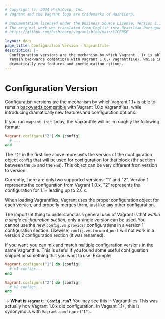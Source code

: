```yaml
---
# Copyright (c) 2024 HashiCorp, Inc.
# Vagrant and the Vagrant logo are trademarks of HashiCorp.

# Documentation licensed under the Business Source License, Version 1.1.
# The original work was translated from English into Brazilian Portuguese.
# https://github.com/hashicorp/vagrant/blob/main/LICENSE

layout: docs
page_title: Configuration Version - Vagrantfile
description: |-
  Configuration versions are the mechanism by which Vagrant 1.1+ is able to
  remain backwards compatible with Vagrant 1.0.x Vagrantfiles, while introducing
  dramatically new features and configuration options.
---
```


# Configuration Version

Configuration versions are the mechanism by which Vagrant 1.1+ is able
to remain [backwards compatible](/vagrant/docs/installation/backwards-compatibility)
with Vagrant 1.0.x Vagrantfiles, while introducing dramatically new features
and configuration options.

If you run `vagrant init` today, the Vagrantfile will be in roughly the
following format:

```ruby
Vagrant.configure("2") do |config|
  # ...
end
```

The `"2"` in the first line above represents the version of the configuration
object `config` that will be used for configuration for that block (the
section between the `do` and the `end`). This object can be very
different from version to version.

Currently, there are only two supported versions: "1" and "2". Version 1
represents the configuration from Vagrant 1.0.x. "2" represents the configuration
for 1.1+ leading up to 2.0.x.

When loading Vagrantfiles, Vagrant uses the proper configuration object
for each version, and properly merges them, just like any other configuration.

The important thing to understand as a general user of Vagrant is that
_within a single configuration section_, only a single version can be used.
You cannot use the new `config.vm.provider` configurations in a version 1
configuration section. Likewise, `config.vm.forward_port` will not work
in a version 2 configuration section (it was renamed).

If you want, you can mix and match multiple configuration versions in the
same Vagrantfile. This is useful if you found some useful configuration
snippet or something that you want to use. Example:

```ruby
Vagrant.configure("1") do |config|
  # v1 configs...
end

Vagrant.configure("2") do |config|
  # v2 configs...
end
```

-> **What is `Vagrant::Config.run`?** You may see this in Vagrantfiles. This was actually how Vagrant 1.0.x
did configuration. In Vagrant 1.1+, this is synonymous with `Vagrant.configure("1")`.
